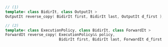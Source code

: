 ```cpp
// (1)
template< class BidirIt, class OutputIt >
OutputIt reverse_copy( BidirIt first, BidirIt last, OutputIt d_first );

// (2)
template< class ExecutionPolicy, class BidirIt, class ForwardIt >
ForwardIt reverse_copy( ExecutionPolicy&& policy,
                        BidirIt first, BidirIt last, ForwardIt d_first );
```
